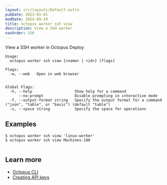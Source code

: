 ```yaml
---
layout: src/layouts/Default.astro
pubDate: 2023-01-01
modDate: 2024-09-19
title: octopus worker ssh view
description: View a SSH worker
navOrder: 156
---
```


View a SSH worker in Octopus Deploy

```
Usage:
  octopus worker ssh view {<name> | <id>} [flags]

Flags:
  -w, --web   Open in web browser


Global Flags:
  -h, --help                   Show help for a command
      --no-prompt              Disable prompting in interactive mode
  -f, --output-format string   Specify the output format for a command ("json", "table", or "basic") (default "table")
  -s, --space string           Specify the space for operations

```

## Examples

<SamplesInstance />

```
$ octopus worker ssh view 'linux-worker'
$ octopus worker ssh view Machines-100


```

## Learn more

- [Octopus CLI](/docs/octopus-rest-api/cli)
- [Creating API keys](/docs/octopus-rest-api/how-to-create-an-api-key)